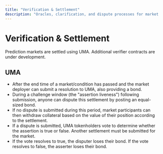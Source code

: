 ```yaml
---
title: "Verification & Settlement"
description: "Oracles, clarification, and dispute processes for market integrity."
---
```


# Verification & Settlement

Prediction markets are settled using UMA. Additional verifier contracts are under development.

## UMA

* After the end time of a market/condition has passed and the market deployer can submit a resolution to UMA, also providing a bond.
* During a challenge window (the "assertion liveness") following submission, anyone can dispute this settlement by posting an equal-sized bond.
* If no dispute is submitted during this period, market participants can then withdraw collateral based on the value of their position according to the settlement.
* If a dispute is submitted, UMA tokenholders vote to determine whether the assertion is true or false. Another settlement must be submitted for the market.
* If the vote resolves to true, the disputer loses their bond. If the vote resolves to false, the asserter loses their bond. 